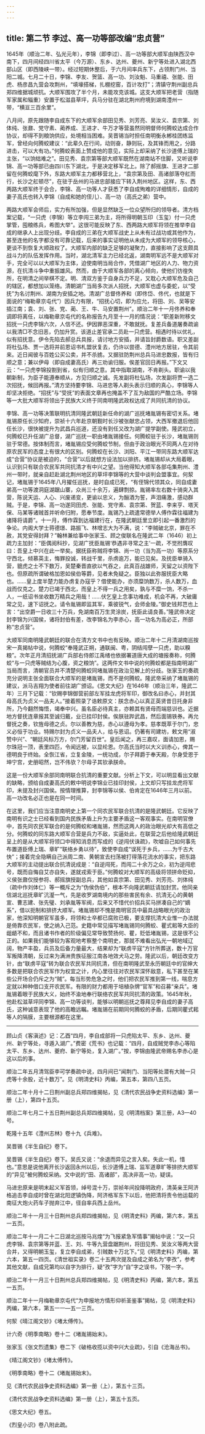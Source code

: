 ```yaml
---
---
---
```

title: 第二节 李过、高一功等部改编“忠贞营”
---




1645年（顺治二年、弘光元年），李锦（即李过）、高一功等部大顺军由陕西汉中南下，四月间经四川省太平（今万源）、东乡、达州、夔州、新宁等处进入湖北西部山区（即西陵峡一带）。经过短期休整后，于六月间率兵东下，占领荆门州、当阳二城。七月二十日，李锦、李友、贺篮、高一功、刘汝魁、马重禧、张能、田虎、杨彦昌九营会攻荆州，“填壕搭梯，扎棚挖窑，百计攻打”；清镇守荆州副总兵郑四维据城顽抗。大顺军围攻了半个月，未能攻克该城。这支大顺军把老营（指随军家属和辎重）安置于松滋县草坪，兵马分驻在湖北荆州府境到湖南澧州一带，“横亘三百余里”。

八月间，原先跟随李自成东下的大顺军余部田见秀、刘芳亮、吴汝义、袁宗第、刘体纯、张鼐、党守素、蔺养成、王进才、牛万才等营虽然同明督师何腾蛟达成合作协议，却得不到粮饷供应，处境相当困难。吴晋锡当时担任南明衡永郴桂团练监军，曾经向何腾蛟建议：“此辈久在行间，动则奋，静则玩，及其锋而用之，分路进击，可以大有功。”何腾蛟表面上赞成他的意见，实际上却采纳了长沙道傅上瑞的主张，“以饷绌难之”。田见秀、袁宗第等部大顺军既然在湖南站不住脚，又听说李锦、高一功等部已由四川东下湖北，于是决定移军北上。除了郝摇旗、王进才二部留在何腾蛟麾下外，东路大顺军主力都移营北上，“袁宗第及田、高诸部落夺舡而行，长沙之舡顿尽”，在驻于岳州的马进忠部接应下转入荆州地区。这样，东、西两路大顺军终于会合，李锦、高一功等人才获悉了李自成殉难的详细情形，自成的妻子高氏也转入李锦（自成和她的侄儿）、高一功（高氏之弟）营中。

两路大顺军会师后，实力有所加强，但是显然缺乏一位众望所归的领导者。清方档案记载，“一只虎（李锦）等立李闯三弟为主，将所得明朝玉印（玉玺）付一只虎掌管，囤粮练兵，希图大举”。这很可能反映了东、西两路大顺军将领在推举李自成的继承人上出现分歧。李自成的三弟在大顺军战史上从未有过战功或其他作为，甚至连他的名字都没有可靠记载，后来的事实证明他从未成为大顺军的领导核心，更谈不到恢复大顺政权了。大顺军内部的缺乏足够的凝聚力，直接影响了这支颇具战斗力的队伍发挥作用。当时，湖北清军主力已经北返，湖南明军远不是大顺军对手，完全可以以大顺军为主体，迫使南明当局合作，凭借湖广地区的人力、物力资源，在抗清斗争中重振雄风。然而，由于大顺军各部的离心倾向，使他们彷徨失所，在明清之间举棋不定。明、清双方鉴于自身兵力不足，又耽心大顺军危及自己的辖区，都想加以笼络。清朝湖广当局多次派人招抚，大顺军也虚与委蛇，以“受抚”为名讨荆州、湖南为安插之地。清湖广总督佟养和（即佟岱、佟代，也就是下面说的“梅勒章京屯代”）因兵力有限，“招抚心切，即为应允，将田、刘、吴等安插江南；袁、刘、张、党、蔺、王、牛、马安置荆州”。顺治二年十一月佟养和奉调即将离任，以梅勒章京屯代的名称报告九月至十一月的情况说：“职差新附移文招抚一只虎李锦六次，人信不还。伊因罪恶深重，不敢就抚。复差兵备道屠奏疏谕以我清□不念旧恶，仍加升赏。该道止差官承二员赴一只虎营。相遇时待以优礼，似有招抚意。伊令先陷去郝总兵具报，请讨地方安插，并请旨封爵数语。职又差副将杜弘场、贾一选将并前恩诏书札盟状复去，仍许以尝德、澧州地方居驻，令其前来。近日闻彼与百姓公买公卖，并不杀掳。又据驻防荆州总兵马进忠数报，皆有归顺之意；兼以伊母（即自成妻高氏）再三劝谕归服。俟差官回日再报。”下文又云：“一只虎李锦投劄到省，似有归顺之意。其中指取湖南，不肯剃头。职谕以我朝新制，为臣子能遵奉顺从，方见归顺之诚。先发副将杜弘场，次发副将贾一选二次招抚，候回再报。”清方坚持要李锦、马进忠等人剃头表示归顺的真心，李锦等人却坚决拒绝。“招抚”与“受抚”的表面文章再也掩盖不了互为敌国的严酷立场。李锦等一大批大顺军将领出于民族大义终于同南明隆武政权达成了共同抗清的协议。

李锦、高一功等决策联明抗清同隆武朝廷新任命的湖广巡抚堵胤锡有密切关系。堵胤锡原任长沙知府，崇祯十六年赴京朝觐时长沙被张献忠占领，大西军撤退后他回任长沙，很快被提升为武昌兵巡道，还没有到任又改为湖广提学副使。隆武初立，何腾蛟已升任湖广总督，湖广巡抚一职由堵胤锡接任。何腾蛟驻于长沙，堵胤锡则驻于常德。按体制而言，堵胤锡应受何腾蛟节制，但由于政治眼光不同两人在对待原农民军的态度上有很大的区别。何腾蛟在长沙、浏阳、平江一带同东路大顺军达成“合营”协议是被迫的，“合营”以后就想方设法加以排挤。堵胤锡却从大局着眼，认识到只有联合农民军共同抗清才有中兴之望。当他得知大顺军各部屯集荆州、澧州一带时，就亲自赶赴湖北荆州地区的草坪李锦等的大营中谈判会盟事宜。何洯记，堵胤锡于1645年八月擢任巡抚，是时自成已死，“有侄锦代领其众，同自成妻弟高一功等渡洞庭湖踞山寨，众尚三十余万，遍肆剽掠。胤锡率左右数十骑突入其营，陈说天运、人心、兴废递变，更谕以忠义，为酾酒为誓，声泪痛激，感动群贼。于是，李锦、高一功遂同田虎、张能、党守素、袁宗第、贺蓝、李来亨、塔天保、马某等诸贼首并听命归附，愿奉节度。胤锡乃上疏遣常德举人傅作霖往福建为诸降将请爵”。十一月，傅作霖到达福建行在，在隆武朝廷里立即引起一番激烈的争论。内阁大学士蒋德璟、路振飞、林增志大为不满，说：“李贼破北京，罪在不赦，其党安得封拜？”翰林兼给事中张家玉、顾之俊联名在隆武二年（1646）初上疏力主加封：“臣偶阅科抄，见湖广抚臣胤锡‘恭遇非寻常之主’一疏，不觉拊膺叹曰：吾皇上中兴在此一举矣。据抚臣称贼将李锦、尚一功（当为高一功）等原系分守西北，倾慕英主，悔罪投诚，转战千里，杀虏逾万，能已见矣。及抚臣单骑入营，貔虎之士不下数万，吴楚秦晋直欲以气吞之，此真百战雄师，天留之以资陛下也。但原疏所谓破格加恩如侯伯等爵，见者未免疑之。臣独以此弥服抚臣大略也。……皇上度半楚力能办虏复办寇乎？借使能办，亦须糜饷数万，杀人数万，血战而仅克之。楚力已竭于西北，而皇上不得一兵之用矣，孰与不糜一饷，不杀一人，一纸诏书坐收数万精兵之用哉！……伏乞皇上念事功难成，机会不再，大破庸常之见，速下诏抚之。请令胤锡即监其军，乘彼锐气，会师金陵。”御史钱邦芑也上言：“出空爵一日收三十万兵，免湖南百万生灵涂炭，抚臣此请良善。”隆武帝决定封李锦为兴国侯，诸将封伯有差，改李锦名为李赤心，高一功名为高必正，所部称“忠贞营”。

大顺军同南明隆武朝廷的联合在清方文书中也有反映。顺治二年十二月清湖南巡按宋一真揭帖中说，何腾蛟“奉隆武正朔，通联闽、粤，阴结闯孽一只虎，助以糗粮”。次年正月清招抚湖广兵部右侍郎江禹绪也依据署道唐大成的塘报奏称，何腾蛟“与一只虎等贼结为心腹，资之粮饷”。这两件文书中说的何腾蛟都是指南明湖广当局而言，清朝官员并不清楚何腾蛟同堵胤锡在政治见解上的分歧。张家玉的奏疏充分说明主张全面联合大顺军的是堵胤锡，而不是何腾蛟。隆武帝采纳了堵胤锡的建议，派马吉翔为使者前往湖广颁诏。《思文大纪》在1646年（顺治三年，隆武二年）三月下记载：“钦赐李锦御营前部左军挂龙虎将军印，御改名曰赤心，并封其母高氏为贞义一品夫人。”接着照录了诰敕原文：朕念赤心以真正英贤昔日托身非所，乃今翻然悔悟，竭奉中兴。虽名臣必待真主，亦赖其有贤母而端慈训也。近据地方督抚连章报其至诚归戴，业已挂印封侯。俟朕驻跸武昌，然后面锡铁券。再允督抚之奏，钦旌母德之贞。尔以善教为慈，赤心以遵母为孝。慈孝既萃于尔门，忠义必恒于功业。特赐尔封为贞义一品夫人，给与恩诏。仍著有司建坊，敕文用“淑赞中兴”、“朝廷风标万方，尔门芳留百世”。皇后闻之，再三嘉叹，面请加恩，赐尔珠冠一顶，表里四匹，令闻远被，以显纶恩。尔高氏当时以大义训赤心，俾其一德明良于终始。全恢江省，立复金陵，一统功成，尔子拜爵于奉天殿，尔身受恩于坤宁宫，史册昭然，岂不伟欤？尔母子其钦承朕命。

这是一份大顺军余部同南明联合抗清的重要文献。分析上下文，可以明显看出文献的缺略，颁给自成妻高氏的敕中明说李锦业已挂印封侯，上文却只写挂龙虎将军印，未提及封兴国侯。按情理推算，封李锦等以侯、伯肯定在1646年三月以前。高一功改名必正也是在同一时间。

在这里，我们应当注意南明史上第一个同农民军联合抗清的是隆武朝廷。它反映了南明有识之士已经看到国内民族矛盾上升为主要矛盾这一客观事实。在南明官僚中，首先同农民军联合的是何腾蛟和堵胤锡，然而这两人的政治眼光却大有高低之分。何腾蛟的同东路大顺军合营是兵力不敌，实逼处此，在联营之后他给隆武朝廷呈上的是从大顺军将领口中得知消息而写成的《逆闯伏诛疏》，吹嘘自己如何事先布置道臣傅上瑞、章旷“联络乡勇以待”，致使李自成“误死于乡兵，……为千古大快”；接着完全隐瞒自己派周二南、黄朝宣去扫荡被打得落花流水的事实，把东路大顺军的主动提出联合抗清说成是：“自逆闯死，而闯二十余万之众，初为逆闯悲号，既而自悔自艾亦自失，遂就戎索于臣。”何腾蛟对大顺军的高级将领拼命贬抑，义侯张鼐仅授参将、郝摇旗授副总兵，其他如袁宗第、田见秀、刘芳亮、刘体纯（疏中作刘体仁）等一概斥之为“伪侯伪伯”，根本不向隆武朝廷请加封赏。他同亲信湖北巡抚章旷沆瀣一气，先是收罗湖南境内的那些害民有余、抗清无心的黄朝宣、曹志建、张先璧、刘承胤等军阀，后来又不惜代价招兵买马拼凑自己的“嫡系”，借以扼制和排挤大顺军。堵胤锡却不愧是南明官员中最具战略眼光的政治家，他深知明朝官军虽多，将领和士卒都已腐败已极，要支撑抗清大业惟一办法就是倚靠农民军，使之纳入己范。史籍中常见描写堵胤锡同何腾蛟、瞿式耜等大臣的龃龉不和，而且诸书作者的阶级偏见常导致赞扬何、瞿，贬低堵胤锡，这是很不公正的。如果我们能够较为客观地考察整个南明史，那就不难看出弘光一朝地域辽阔，物产丰盈，兵员及后备力量最大，结果却为“联虏平寇”方针所葬送，数十万官军叛降清朝，反过来为满洲贵族征服江南各地效犬马之劳。隆武以后，朝廷改变方针，由“联虏平寇”转为联合农民军共同抗清，但在南明隆武至永历朝廷中的官绅大多数是把联合农民军作为权宜之计，内心里往往对农民军深怀敌意，私下甚至在某些公开场合仍斥之为“贼”。每当形势危急之时，他们把农民军推到第一线，喘息方定就以种种借口支开农民军。有限的财力都用于培植杂牌“官军”和召募“亲兵”。堵胤锡着眼于民族大义，始终不渝地奉行联络农民军共同抗清的政策。1645年秋，他赴松滋草坪同李锦、高一功等谈判，能够以明朝巡抚之尊拜见李自成的妻子高氏，这种诚意表现了他的高瞻远瞩。堵胤锡在前期同何腾蛟的矛盾，后期同瞿式耜等人的隔膜，主要根源都在这里。



* * *



顾山贞《客滇述》记：乙酉“四月，李自成部将一只虎陷太平、东乡、达州、夔州、新宁等处，寻遁入湖广。”费密《荒书》也记载：“四月，自成贼党李赤心等陷太平、东乡、达州、夔府、新宁等处，复入湖广。”按，李锦由隆武帝赐名李赤心是这以后的事。 ​​​​​​​​​



顺治二年五月清驾臣李可学奏疏中说，四月间已“闻荆门、当阳等处潜有大贼一只虎等十余股，近十数万”。见《明清史料》丙编，第五本，第四八五页。 ​​​​​​​​​



顺治二年十月十二日荆州副总兵郑四维揭帖，见《清代农民战争史资料选编》第一册（上），第四十五页。 ​​​​​​​​​



顺治二年七月二十五日荆州副总兵郑四维揭帖，见《明清档案》第三册，A3—40号。 ​​​​​​​​​



乾隆十五年《澧州志林》卷十九《兵难》。 ​​​​​​​​​



吴晋锡《半生自纪》卷下。 ​​​​​​​​​



吴晋锡《半生自纪》卷下。吴氏又说：“余退而异见之言入矣。失此一机，惜也。”意思是说他离开长沙返回永州以后，长沙道傅上瑞、监军道章旷等排挤大顺军的“异见”被何腾蛟采纳。文中说的“田、高诸部”，高决非高一功，疑误。 ​​​​​​​​​



马进忠原来是明末起义军首领，绰号混十万，崇祯年间投降明政府，清英亲王阿济格追击李自成时曾在湖北阳逻镇伪降，阿济格军东下以后，他把清将责令他运载的南征大炮火药车子抛弃江中，径自率兵西上岳州。 ​​​​​​​​​



顺治二年十一月三十日荆州总兵郑四维揭帖，见《明清史料》丙编，第六本，第五一五页。 ​​​​​​​​​



顺治二年十一月二十二日湖北巡按马兆煃“为飞报紧急军情事”揭帖中说：“又一只虎李锦、袁宗第等并蓝、王、刘、牛等九营盘踞荆州，将田见秀、吴汝义等两大营合并，又得明朝玉玺，复立李自成弟，引贼数十万北下。”见《明清史料》丙编，第六本，第五一四页。《清世祖实录》卷二十五两次提及自成之弟名为“李孜”，参考其他文献，自成兄第均以自字为排行，疑“孜”字为“自”字之误书，下脱一字。 ​​​​​​​​​



顺治二年十一月三十日荆州总兵郑四维揭帖，见《明清史料》丙编，第六本，第五一五页。 ​​​​​​​​​



顺治二年十一月梅勒章京屯代“为申报地方情形仰祈圣鉴事”揭帖，见《明清史料》丙编，第六本，第五一一—五一三页。 ​​​​​​​​​



何洯《晴江阁文钞》《堵太傅传》。 ​​​​​​​​​



计六奇《明季南略》卷十二《堵胤锡始末》。 ​​​​​​​​​



张家玉《张文烈遗集》卷二下《破格收揽以资中兴大业疏》，引自《沧海丛书》。 ​​​​​​​​​



《晴江阁文钞》《堵太傅传》。 ​​​​​​​​​



《明季南略》卷十二《堵胤锡始末》。 ​​​​​​​​​



见《清代农民战争史资料选编》第一册（上），第五十三页。 ​​​​​​​​​



《清代农民战争史资料选编》第一册（上），第五十五页。 ​​​​​​​​​



《思文大纪》卷五。 ​​​​​​​​​



《烈皇小识》卷八附此疏。 ​​​​​​​​​